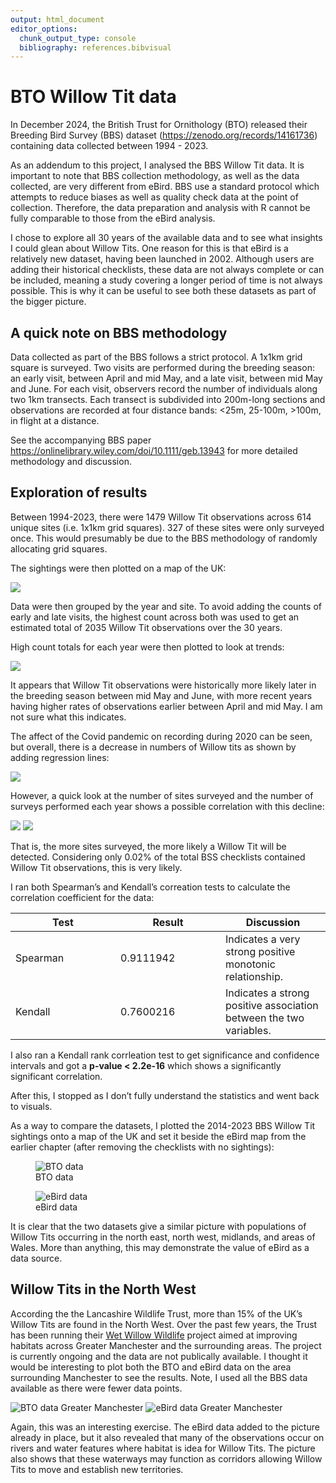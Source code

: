 ```yaml
---
output: html_document
editor_options: 
  chunk_output_type: console
  bibliography: references.bibvisual
---
```


# BTO Willow Tit data

In December 2024, the British Trust for Ornithology (BTO) released their Breeding Bird Survey (BBS) dataset (<https://zenodo.org/records/14161736>) containing data collected between 1994 - 2023.

As an addendum to this project, I analysed the BBS Willow Tit data. It is important to note that BBS collection methodology, as well as the data collected, are very different from eBird. BBS use a standard protocol which attempts to reduce biases as well as quality check data at the point of collection. Therefore, the data preparation and analysis with R cannot be fully comparable to those from the eBird analysis.

I chose to explore all 30 years of the available data and to see what insights I could glean about Willow Tits. One reason for this is that eBird is a relatively new dataset, having been launched in 2002. Although users are adding their historical checklists, these data are not always complete or can be included, meaning a study covering a longer period of time is not always possible. This is why it can be useful to see both these datasets as part of the bigger picture.

## A quick note on BBS methodology

Data collected as part of the BBS follows a strict protocol. A 1x1km grid square is surveyed. Two visits are performed during the breeding season: an early visit, between April and mid May, and a late visit, between mid May and June. For each visit, observers record the number of individuals along two 1km transects. Each transect is subdivided into 200m-long sections and observations are recorded at four distance bands: \<25m, 25-100m, \>100m, in flight at a distance.

See the accompanying BBS paper <https://onlinelibrary.wiley.com/doi/10.1111/geb.13943> for more detailed methodology and discussion.

## Exploration of results

Between 1994-2023, there were 1479 Willow Tit observations across 614 unique sites (i.e. 1x1km grid squares). 327 of these sites were only surveyed once. This would presumably be due to the BBS methodology of randomly allocating grid squares.

The sightings were then plotted on a map of the UK:

![](figures/BTO_BSS_WTcount2.png)

Data were then grouped by the year and site. To avoid adding the counts of early and late visits, the highest count across both was used to get an estimated total of 2035 Willow Tit observations over the 30 years.

High count totals for each year were then plotted to look at trends:

![](figures/WT_Highcounts_per_year_bargraph.png)

It appears that Willow Tit observations were historically more likely later in the breeding season between mid May and June, with more recent years having higher rates of observations earlier between April and mid May. I am not sure what this indicates.

The affect of the Covid pandemic on recording during 2020 can be seen, but overall, there is a decrease in numbers of Willow tits as shown by adding regression lines:

![](figures/WT_highcounts_regressionline.png)

However, a quick look at the number of sites surveyed and the number of surveys performed each year shows a possible correlation with this decline:

![](figures/BBS_Sites_per_year.png) ![](figures/BBSurveys_per_year.png)

That is, the more sites surveyed, the more likely a Willow Tit will be detected. Considering only 0.02% of the total BSS checklists contained Willow Tit observations, this is very likely.

I ran both Spearman's and Kendall's correation tests to calculate the correlation coefficient for the data:

| Test | Result | Discussion |
|----|----|----|
| Spearman | 0.9111942 | Indicates a very strong positive monotonic relationship. |
| Kendall | 0.7600216 | Indicates a strong positive association between the two variables. |

I also ran a Kendall rank corrleation test to get significance and confidence intervals and got a **p-value \< 2.2e-16** which shows a significantly significant correlation.

After this, I stopped as I don't fully understand the statistics and went back to visuals.

As a way to compare the datasets, I plotted the 2014-2023 BBS Willow Tit sightings onto a map of the UK and set it beside the eBird map from the earlier chapter (after removing the checklists with no sightings):

::: {#fig-Obsmaps layout-ncol="2"}
![BTO data](figures/BTO_BSS_WTcount2014-2023b.png)

![eBird data](figures/eBird_WT_sightings2.png)
:::

It is clear that the two datasets give a similar picture with populations of Willow Tits occurring in the north east, north west, midlands, and areas of Wales. More than anything, this may demonstrate the value of eBird as a data source.

## Willow Tits in the North West

According the the Lancashire Wildlife Trust, more than 15% of the UK's Willow Tits are found in the North West. Over the past few years, the Trust has been running their [Wet Willow Wildlife](https://www.lancswt.org.uk/wet-willow-wildlife) project aimed at improving habitats across Greater Manchester and the surrounding areas. The project is currently ongoing and the data are not publically available. I thought it would be interesting to plot both the BTO and eBird data on the area surrounding Manchester to see the results. Note, I used all the BBS data available as there were fewer data points.

![BTO data Greater Manchester](figures/BTO_BSS_WTcountManchester.png) ![eBird data Greater Manchester](figures/eBird_WTcounts_Manchester.png)

Again, this was an interesting exercise. The eBird data added to the picture already in place, but it also revealed that many of the observations occur on rivers and water features where habitat is idea for Willow Tits. The picture also shows that these waterways may function as corridors allowing Willow Tits to move and establish new territories.
